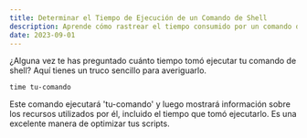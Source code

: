 ```yaml
---
title: Determinar el Tiempo de Ejecución de un Comando de Shell
description: Aprende cómo rastrear el tiempo consumido por un comando de shell en un sistema basado en Unix.
date: 2023-09-01
---
```


¿Alguna vez te has preguntado cuánto tiempo tomó ejecutar tu comando de shell? Aquí tienes un truco sencillo para averiguarlo.

```shell
time tu-comando
```

Este comando ejecutará 'tu-comando' y luego mostrará información sobre los recursos utilizados por él, incluido el tiempo que tomó ejecutarlo. Es una excelente manera de optimizar tus scripts.